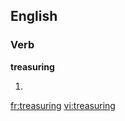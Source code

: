 
==English==

===Verb===
'''treasuring'''

# {{present participle of|[[treasure]]}}

[[fr:treasuring]]
[[vi:treasuring]]